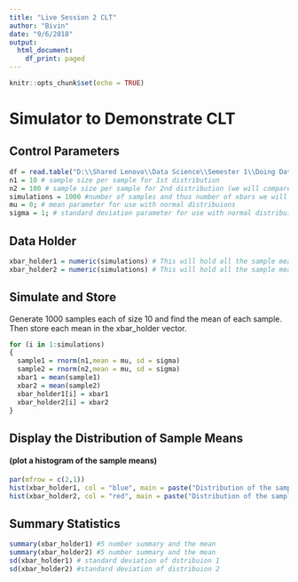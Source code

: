 ```yaml
---
title: "Live Session 2 CLT"
author: "Bivin"
date: "9/6/2018"
output:
  html_document:
    df_print: paged
---
```


```r
knitr::opts_chunk$set(echo = TRUE)
```

# Simulator to Demonstrate CLT

## Control Parameters
```r
df = read.table("D:\\Shared Lenovo\\Data Science\\Semester 1\\Doing Data Science\\Data Sets\\yob2016.txt",stringsAsFactors = FALSE,header = FALSE,sep = ";")
n1 = 10 # sample size per sample for 1st distribution
n2 = 100 # sample size per sample for 2nd distribution (we will compare these distribuions) 
simulations = 1000 #number of samples and thus number of xbars we will generate.  
mu = 0; # mean parameter for use with normal distribuions
sigma = 1; # standard deviation parameter for use with normal distribuions
```

## Data Holder
```r
xbar_holder1 = numeric(simulations) # This will hold all the sample means for the first distribution.
xbar_holder2 = numeric(simulations) # This will hold all the sample means for the second distribution.
```

## Simulate and Store
Generate 1000 samples each of size 10 and find the mean of each sample.  Then store each mean in the xbar_holder vector.

```r
for (i in 1:simulations)
{ 
  sample1 = rnorm(n1,mean = mu, sd = sigma)
  sample2 = rnorm(n2,mean = mu, sd = sigma)
  xbar1 = mean(sample1)
  xbar2 = mean(sample2)
  xbar_holder1[i] = xbar1
  xbar_holder2[i] = xbar2
}
```

## Display the Distribution of Sample Means 
#### (plot a histogram of the sample means)
```r
par(mfrow = c(2,1))
hist(xbar_holder1, col = "blue", main = paste("Distribution of the sample mean: n = ", n1), xlab = "Dist 1 Sample Means", xlim = c(-4,4))
hist(xbar_holder2, col = "red", main = paste("Distribution of the sample mean: n = ", n2), xlab = "Dist 2 Sample Means", xlim = c(-4,4))
```

## Summary Statistics 
```r
summary(xbar_holder1) #5 number summary and the mean
summary(xbar_holder2) #5 number summary and the mean
sd(xbar_holder1) # standard deviation of dstribuion 1
sd(xbar_holder2) #standard deviation of distribuion 2

```

